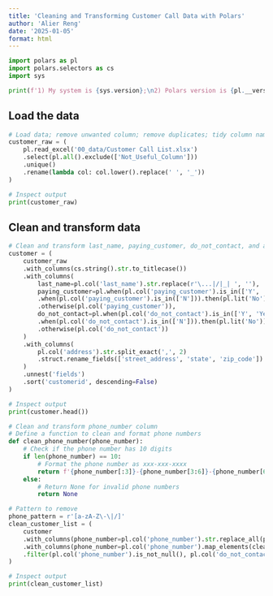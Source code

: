 ```yaml
---
title: 'Cleaning and Transforming Customer Call Data with Polars'
author: 'Alier Reng'
date: '2025-01-05'
format: html
---
```



```python
import polars as pl
import polars.selectors as cs
import sys 

print(f'1) My system is {sys.version};\n2) Polars version is {pl.__version__}')
```

## Load the data

```python
# Load data; remove unwanted column; remove duplicates; tidy column names
customer_raw = (
    pl.read_excel('00_data/Customer Call List.xlsx')
    .select(pl.all().exclude(['Not_Useful_Column']))
    .unique()
    .rename(lambda col: col.lower().replace(' ', '_'))
)

# Inspect output 
print(customer_raw)
```

## Clean and transform data

```python
# Clean and transform last_name, paying_customer, do_not_contact, and address columns
customer = (
    customer_raw
    .with_columns(cs.string().str.to_titlecase())
    .with_columns(
        last_name=pl.col('last_name').str.replace(r'\...|/|_| ', ''),
        paying_customer=pl.when(pl.col('paying_customer').is_in(['Y', 'Ye'])).then(pl.lit('Yes'))
        .when(pl.col('paying_customer').is_in(['N'])).then(pl.lit('No'))
        .otherwise(pl.col('paying_customer')),
        do_not_contact=pl.when(pl.col('do_not_contact').is_in(['Y', 'Ye'])).then(pl.lit('Yes'))
        .when(pl.col('do_not_contact').is_in(['N'])).then(pl.lit('No'))
        .otherwise(pl.col('do_not_contact'))
    )
    .with_columns(
        pl.col('address').str.split_exact(',', 2)
        .struct.rename_fields(['street_address', 'state', 'zip_code']).alias('fields')
    )
    .unnest('fields')
    .sort('customerid', descending=False)
)

# Inspect output
print(customer.head())
```

```python
# Clean and transform phone_number column
# Define a function to clean and format phone numbers
def clean_phone_number(phone_number):
    # Check if the phone number has 10 digits
    if len(phone_number) == 10:
        # Format the phone number as xxx-xxx-xxxx
        return f'{phone_number[:3]}-{phone_number[3:6]}-{phone_number[6:]}'
    else:
        # Return None for invalid phone numbers
        return None

# Pattern to remove
phone_pattern = r'[a-zA-Z\-\|/]'
clean_customer_list = (
    customer    
    .with_columns(phone_number=pl.col('phone_number').str.replace_all(phone_pattern, '') )
    .with_columns(phone_number=pl.col('phone_number').map_elements(clean_phone_number, return_dtype=pl.String))
    .filter(pl.col('phone_number').is_not_null(), pl.col('do_not_contact') != 'Yes')
)

# Inspect output
print(clean_customer_list)
```




